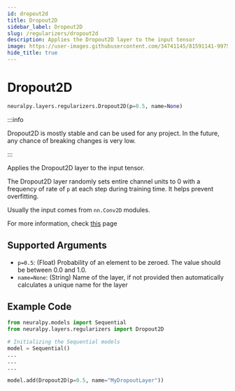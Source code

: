 ```yaml
---
id: dropout2d
title: Dropout2D
sidebar_label: Dropout2D
slug: /regularizers/dropout2d
description: Applies the Dropout2D layer to the input tensor
image: https://user-images.githubusercontent.com/34741145/81591141-99752900-93d9-11ea-9ef6-cc2c68daaa19.png
hide_title: true
---
```


# Dropout2D

```python
neuralpy.layers.regularizers.Dropout2D(p=0.5, name=None)
```

:::info

Dropout2D is mostly stable and can be used for any project. In the future, any chance of breaking changes is very low.

:::

Applies the Dropout2D layer to the input tensor.

The Dropout2D layer randomly sets entire channel units to 0 with a frequency of rate of `p` at each step during training time. It helps prevent overfitting.

Usually the input comes from `nn.Conv2D` modules.

For more information, check [this](https://pytorch.org/docs/stable/nn.html#dropout2d) page

## Supported Arguments

- `p=0.5`: (Float) Probability of an element to be zeroed. The value should be between 0.0 and 1.0.
- `name=None`: (String) Name of the layer, if not provided then automatically calculates a unique name for the layer

## Example Code

```python
from neuralpy.models import Sequential
from neuralpy.layers.regularizers import Dropout2D

# Initializing the Sequential models
model = Sequential()
...
...
...

model.add(Dropout2D(p=0.5, name="MyDropoutLayer"))
```
